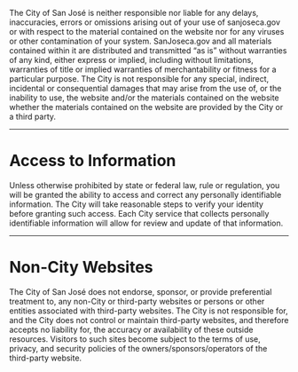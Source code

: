 The City of San José is neither responsible nor liable for any delays, inaccuracies, errors or omissions arising out of your use of sanjoseca.gov or with respect to the material contained on the website nor for any viruses or other contamination of your system. SanJoseca.gov and all materials contained within it are distributed and transmitted “as is” without warranties of any kind, either express or implied, including without limitations, warranties of title or implied warranties of merchantability or fitness for a particular purpose. The City is not responsible for any special, indirect, incidental or consequential damages that may arise from the use of, or the inability to use, the website and/or the materials contained on the website whether the materials contained on the website are provided by the City or a third party.

---
# Access to Information
Unless otherwise prohibited by state or federal law, rule or regulation, you will be granted the ability to access and correct any personally identifiable information. The City will take reasonable steps to verify your identity before granting such access. Each City service that collects personally identifiable information will allow for review and update of that information.

---
# Non-City Websites
The City of San José does not endorse, sponsor, or provide preferential treatment to, any non-City or third-party websites or persons or other entities associated with third-party websites. The City is not responsible for, and the City does not control or maintain third-party websites, and therefore accepts no liability for, the accuracy or availability of these outside resources. Visitors to such sites become subject to the terms of use, privacy, and security policies of the owners/sponsors/operators of the third-party website.